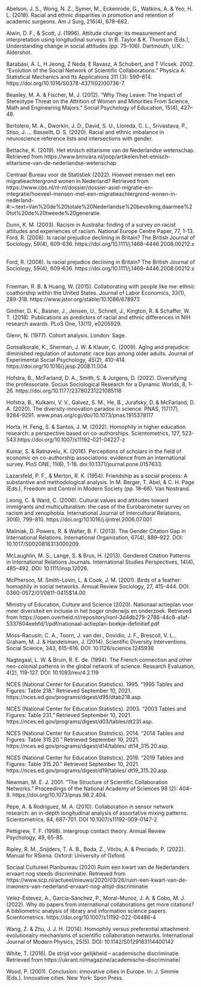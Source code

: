 Abelson, J. S., Wong, N. Z., Symer, M., Eckenrode, G., Watkins, A. & Yeo, H. L. (2018). Racial and ethnic disparities in promotion and retention of academic surgeons. Am J Surg, 216(4), 678–682.
&nbsp;

Alwin, D. F., & Scott, J. (1996). Attitude change: its measurement and interpretation using longitudinal surveys. In B. Taylor & K. Thomson (Eds.), Understanding change in	social attitudes (pp. 75–106). Dartmouth, U.K.: Aldershot.
&nbsp;

Barabási, A. L, H Jeong, Z Néda, E Ravasz, A Schubert, and T Vicsek. 2002. “Evolution of the Social Network of Scientific Collaborations.” Physica A: Statistical Mechanics and Its Applications 311 (3): 590–614. https://doi.org/10.1016/S0378-4371(02)00736-7.
&nbsp;

Beasley, M. A. & Fischer, M. J. (2012). “Why They Leave: The Impact of Stereotype Threat on the Attrition of Women and Minorities From Science, Math and Engineering Majors.” Social Psychology of Education, 15(4), 427–48.
&nbsp;

Bertolero, M. A., Dworkin, J. D., David, S. U., Lloreda, C. L., Srivastava, P., Stiso, J. … Basseltt, D. S. (2020). Racial and ethnic imbalance in neuroscience reference lists and intersections with gender.
&nbsp;

Bettache, K. (2019). Het etnisch elitarisme van de Nederlandse wetenschap. Retrieved from https://www.bnnvara.nl/joop/artikelen/het-etnisch-elitarisme-van-de-nederlandse-wetenschap
&nbsp;

Centraal Bureau voor de Statistiek (2022). Hoeveel mensen met een migratieachtergrond wonen in Nederland? Retrieved from https://www.cbs.nl/nl-nl/dossier/dossier-asiel-migratie-en-integratie/hoeveel-mensen-met-een-migratieachtergrond-wonen-in-nederland-#:~:text=Van%20de%20totale%20Nederlandse%20bevolking,daarmee%20tot%20de%20tweede%20generatie.
&nbsp;

Dunn, K. M. (2003). Racism in Australia: finding of a survey on racist attitudes and experiences of racism. National Europe Centre Paper, 77, 1-13.
Ford, R. (2008). Is racial prejudice declining in Britain? The British Journal of Sociology, 59(4), 609-636. https://doi.org/10.1111/j.1468-4446.2008.00212.x
&nbsp;

Ford, R. (2008). Is racial prejudice declining in Britain? The British Journal of Sociology, 59(4), 609-636. https://doi.org/10.1111/j.1468-4446.2008.00212.x
&nbsp;

Freeman, R. B. & Huang, W. (2015). Collaborating with people like me: ethnic coathorship within the United States. Journal of Labor Economics, 33(1), 289-318.  https://www.jstor.org/stable/10.1086/678973
&nbsp;

Ginther, D. K., Basner, J., Jensen, U., Schnell, J., Kington, R. & Schaffer, W. T. (2018). Publications as predictors of racial and ethnic differences in NIH research awards. PLoS One, 13(11), e0205929.
&nbsp;

Glenn, N. (1977). Cohort analysis. London: Sage.
&nbsp;

Gonsalkorale, K., Sherman, J. W. & Klauer, C. (2009). Aging and prejudice: diminished regulation of automatic race bias among older adults. Journal of Experimental Social Psychology, 45(2), 410-414. https://doi.org/10.1016/j.jesp.2008.11.004
&nbsp;

Hofstra, B., McFarland, D. A., Smith, S. & Jurgens, D. (2022). Diversifying the professoriate. Socius Sociological Research for a Dynamic Worlds, 8, 1-26. https://doi.org/10.1177/23780231221085118
&nbsp;

Hofstra, B., Kulkami, V. V., Galvez, S. M., He, B., Jurafsky, D. & McFarland, D. A. (2020). The diversity-innovation paradox in science. PNAS, 117(17), 9284-9291. www.pnas.org/cgi/doi/10.1073/pnas.1915378117 
&nbsp;

Horta, H. Feng, S. & Santos, J. M. (2022). Homophily in higher education research: a perspective based on co-authorships. Scientometrics, 127, 523-543.https://doi.org/10.1007/s11192-021-04227-z
&nbsp;

Kumar, S. & Ratnavelu, K. (2016). Perceptions of scholars in the field of economic on co-authorship associations: evidence from an international survey. PloS ONE, 11(6), 1-18. doi:10.1371/journal.pone.0157633.
&nbsp;

Lazarsfeld, P. F., & Merton, R. K. (1954). Friendship as a social process: A substantive and methodological analysis. In M. Berger, T. Abel, & C. H. Page (Eds.), Freedom and Control in Modern Society (pp. 18–66). Van Nostrand.
&nbsp;

Leong, C. & Ward, C. (2006). Cultural values and attitudes toward immigrants and multiculturalism: the case of the Eurobarometer survey on racism and xenophobia. International Journal of Intercultural Relations, 30(6), 799-810. https://doi.org/10.1016/j.ijintrel.2006.07.001
&nbsp;

Maliniak, D. Powers, R. & Walter, B. F. (2013). The Gender Citation Gap in International Relations. International Organization, 67(4), 889–922. DOI: 10.1017/S0020818313000209.
&nbsp;

McLaughlin, M. S., Lange, S. & Brus, H. (2013). Gendered Citation Patterns in International Relations Journals.  International Studies Perspectives, 14(4), 485–492. DOI: 10.1111/insp.12026.
&nbsp;

McPherson, M. Smith-Lovin, L. & Cook, J. M. (2001). Birds of a feather: homophily in social networks. Annual Review Sociology, 27, 415-444. DOI: 0360-0572/01/0811-0415$14.00
&nbsp;

Ministry of Education, Culture and Science (2020). Nationaal actieplan voor meer diversiteit en inclusie in het hoger onderwijs en onderzoek. Retrieved from https://open.overheid.nl/repository/ronl-3d4db279-2786-44c8-a1af-5337604eebfd/1/pdf/nationaal-actieplan-boekje-definitief.pdf
&nbsp;

Moss-Racusin, C. A., Toorn, J. van der., Dovidio, J. F., Brescoll, V. L., Graham, M. J. & Handelsman, J. (2014). Scientific Diversity Interventions. Social Science, 343, 615-616. DOI: 10.1126/science.1245936
&nbsp;

Nagtegaal, L. W. & Bruin, R. E. de. (1994). The French connection and other neo-colonial patterns in the global network of science. Research Evaluation, 4(2), 119-127. DOI: 10.1093/rev/4.2.119
&nbsp;

NCES (National Center for Education Statistics). 1995. “1995 Tables and Figures: Table 218.” Retrieved September 10, 2021. https://nces.ed.gov/programs/digest/d95/dtab218.asp. 
&nbsp;

NCES (National Center for Education Statistics). 2003. “2003 Tables and Figures: Table 231.” Retrieved September 10, 2021. https://nces.ed.gov/programs/digest/d03/tables/dt231.asp. 
&nbsp;

NCES (National Center for Education Statistics). 2014. “2014 Tables and Figures: Table 315.20.” Retrieved September 10, 2021. https://nces.ed.gov/programs/digest/d14/tables/ dt14_315.20.asp. 
&nbsp;

NCES (National Center for Education Statistics). 2019. “2019 Tables and Figures: Table 315.20.” Retrieved September 10, 2021. https://nces.ed.gov/programs/digest/d19/tables/ dt19_315.20.asp.
&nbsp;

Newman, M. E. J. 2001. “The Structure of Scientific Collaboration Networks.” Proceedings of the National Academy of Sciences 98 (2): 404–9. https://doi.org/10.1073/pnas.98.2.404.
&nbsp;

Pepe, A. & Rodriguez, M. A. (2010). Collaboration in sensor network research: an in-depth longitudinal analysis of assortative mixing patterns. Scientometrics, 84, 687-701. DOI 10.1007/s11192-009-0147-2
&nbsp;

Pettigrew, T. F. (1998). Intergroup contact theory. Annual Review Psychology, 49, 65-85. 
&nbsp;

Ripley, R. M., Snijders, T. A. B., Boda, Z., Vörös, A. & Preciado, P. (2022). Manual for RSiena. Oxford: University of Oxford.
&nbsp;

Sociaal Cultureel Planbureau (2020) Ruim een kwart van de Nederlanders ervaart nog steeds discriminatie. Retrieved from https://www.scp.nl/actueel/nieuws/2020/03/26/ruim-een-kwart-van-de-inwoners-van-nederland-ervaart-nog-altijd-discriminatie
&nbsp;

Velez-Estevez, A., García-Sánchez, P., Moral-Munoz, J. A. & Cobo, M. J. (2022). Why do papers from international collaborations get more citations? A bibliometric analysis of library and information science papers. Scientometrics. https://doi.org/10.1007/s11192-022-04486-4
&nbsp;

Wang, Z. & Zhu, J. J. H. (2014). Homophily versus preferential attachment: evolutionairy mechanisms of scientific collaboration networks. International Journal of Modern Physics, 25(5). DOI: 10.1142/S0129183114400142
&nbsp;

White, T. (2016). De strijd voor gelijkheid – academische discriminatie. Retrieved from https://ukrant.nl/magazine/academische-discriminatie/
&nbsp;

Wood, P. (2001). Conclusion: innovative cities in Europe. In: J. Simmie (Eds.). Innovative cities. New York: Spon Press. 
